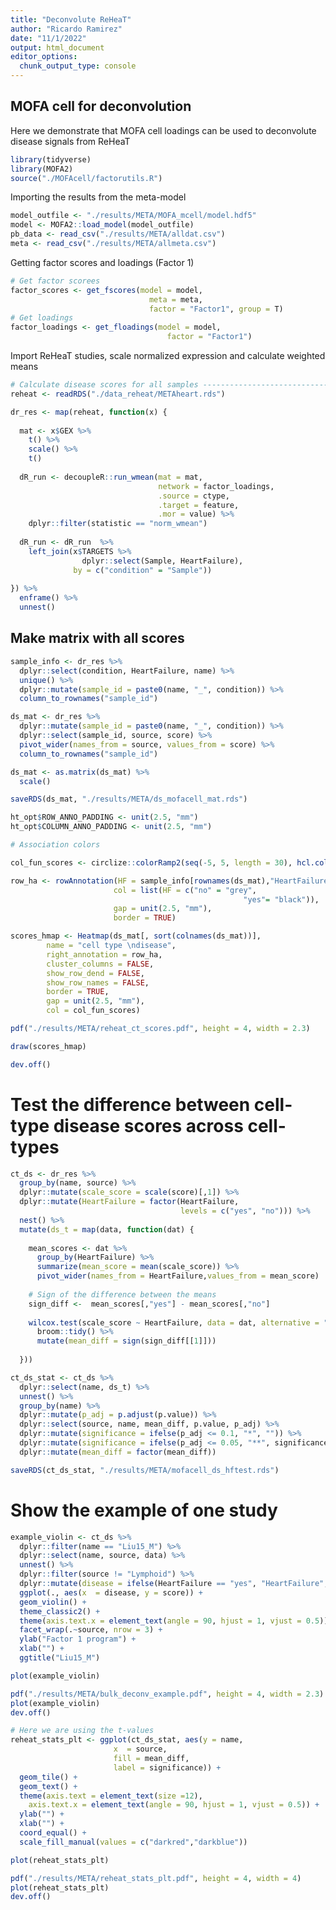 ```yaml
---
title: "Deconvolute ReHeaT"
author: "Ricardo Ramirez"
date: "11/1/2022"
output: html_document
editor_options: 
  chunk_output_type: console
---
```


## MOFA cell for deconvolution

Here we demonstrate that MOFA cell loadings can be used to deconvolute disease signals from ReHeaT

```r
library(tidyverse)
library(MOFA2)
source("./MOFAcell/factorutils.R")
```

Importing the results from the meta-model

```r
model_outfile <- "./results/META/MOFA_mcell/model.hdf5"
model <- MOFA2::load_model(model_outfile)
pb_data <- read_csv("./results/META/alldat.csv")
meta <- read_csv("./results/META/allmeta.csv")
```

Getting factor scores and loadings (Factor 1)

```r
# Get factor scorees
factor_scores <- get_fscores(model = model,
                               meta = meta,
                               factor = "Factor1", group = T)
# Get loadings
factor_loadings <- get_floadings(model = model,
                                   factor = "Factor1")

```

Import ReHeaT studies, scale normalized expression and calculate weighted means

```r
# Calculate disease scores for all samples ----------------------------------
reheat <- readRDS("./data_reheat/METAheart.rds")

dr_res <- map(reheat, function(x) {
  
  mat <- x$GEX %>%
    t() %>%
    scale() %>%
    t()
  
  dR_run <- decoupleR::run_wmean(mat = mat, 
                                 network = factor_loadings,
                                 .source = ctype, 
                                 .target = feature,
                                 .mor = value) %>%
    dplyr::filter(statistic == "norm_wmean")
  
  dR_run <- dR_run  %>%
    left_join(x$TARGETS %>%
                dplyr::select(Sample, HeartFailure),
              by = c("condition" = "Sample"))
  
}) %>%
  enframe() %>%
  unnest()
```

## Make matrix with all scores

```r
sample_info <- dr_res %>%
  dplyr::select(condition, HeartFailure, name) %>%
  unique() %>%
  dplyr::mutate(sample_id = paste0(name, "_", condition)) %>%
  column_to_rownames("sample_id")

ds_mat <- dr_res %>%
  dplyr::mutate(sample_id = paste0(name, "_", condition)) %>%
  dplyr::select(sample_id, source, score) %>%
  pivot_wider(names_from = source, values_from = score) %>%
  column_to_rownames("sample_id")

ds_mat <- as.matrix(ds_mat) %>%
  scale()

saveRDS(ds_mat, "./results/META/ds_mofacell_mat.rds")
```

```r
ht_opt$ROW_ANNO_PADDING <- unit(2.5, "mm")
ht_opt$COLUMN_ANNO_PADDING <- unit(2.5, "mm")

# Association colors

col_fun_scores <- circlize::colorRamp2(seq(-5, 5, length = 30), hcl.colors(30,"Green-Brown",rev = T))

row_ha <- rowAnnotation(HF = sample_info[rownames(ds_mat),"HeartFailure"],
                       col = list(HF = c("no" = "grey", 
                                                    "yes"= "black")),
                       gap = unit(2.5, "mm"),
                       border = TRUE)

scores_hmap <- Heatmap(ds_mat[, sort(colnames(ds_mat))], 
        name = "cell type \ndisease", 
        right_annotation = row_ha,
        cluster_columns = FALSE, 
        show_row_dend = FALSE,
        show_row_names = FALSE,
        border = TRUE,
        gap = unit(2.5, "mm"),
        col = col_fun_scores)

pdf("./results/META/reheat_ct_scores.pdf", height = 4, width = 2.3)

draw(scores_hmap)

dev.off()

```

# Test the difference between cell-type disease scores across cell-types 

```r
ct_ds <- dr_res %>%
  group_by(name, source) %>%
  dplyr::mutate(scale_score = scale(score)[,1]) %>%
  dplyr::mutate(HeartFailure = factor(HeartFailure, 
                                      levels = c("yes", "no"))) %>%
  nest() %>%
  mutate(ds_t = map(data, function(dat) {
    
    mean_scores <- dat %>%
      group_by(HeartFailure) %>%
      summarize(mean_score = mean(scale_score)) %>%
      pivot_wider(names_from = HeartFailure,values_from = mean_score)
    
    # Sign of the difference between the means
    sign_diff <-  mean_scores[,"yes"] - mean_scores[,"no"]
    
    wilcox.test(scale_score ~ HeartFailure, data = dat, alternative = "less") %>%
      broom::tidy() %>%
      mutate(mean_diff = sign(sign_diff[[1]]))
    
  }))

ct_ds_stat <- ct_ds %>%
  dplyr::select(name, ds_t) %>%
  unnest() %>%
  group_by(name) %>%
  dplyr::mutate(p_adj = p.adjust(p.value)) %>%
  dplyr::select(source, name, mean_diff, p.value, p_adj) %>%
  dplyr::mutate(significance = ifelse(p_adj <= 0.1, "*", "")) %>%
  dplyr::mutate(significance = ifelse(p_adj <= 0.05, "**", significance)) %>%
  dplyr::mutate(mean_diff = factor(mean_diff))

saveRDS(ct_ds_stat, "./results/META/mofacell_ds_hftest.rds")
```

# Show the example of one study

```r
example_violin <- ct_ds %>%
  dplyr::filter(name == "Liu15_M") %>%
  dplyr::select(name, source, data) %>%
  unnest() %>%
  dplyr::filter(source != "Lymphoid") %>%
  dplyr::mutate(disease = ifelse(HeartFailure == "yes", "HeartFailure", "NonFailing")) %>%
  ggplot(., aes(x  = disease, y = score)) +
  geom_violin() +
  theme_classic2() +
  theme(axis.text.x = element_text(angle = 90, hjust = 1, vjust = 0.5)) +
  facet_wrap(.~source, nrow = 3) +
  ylab("Factor 1 program") +
  xlab("") +
  ggtitle("Liu15_M")

plot(example_violin)

pdf("./results/META/bulk_deconv_example.pdf", height = 4, width = 2.3)
plot(example_violin)
dev.off()
```

```r
# Here we are using the t-values
reheat_stats_plt <- ggplot(ct_ds_stat, aes(y = name, 
                       x  = source, 
                       fill = mean_diff,
                       label = significance)) +
  geom_tile() +
  geom_text() +
  theme(axis.text = element_text(size =12),
    axis.text.x = element_text(angle = 90, hjust = 1, vjust = 0.5)) +
  ylab("") +
  xlab("") +
  coord_equal() +
  scale_fill_manual(values = c("darkred","darkblue"))

plot(reheat_stats_plt)

pdf("./results/META/reheat_stats_plt.pdf", height = 4, width = 4)
plot(reheat_stats_plt)
dev.off()
```
